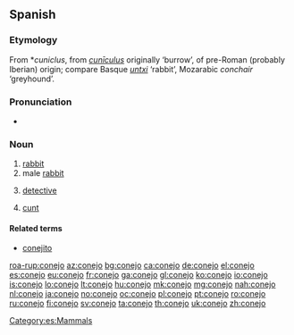 ==Spanish==

===Etymology===
From {{etyl|VL.|es}} *''cuniclus'', from {{etyl|la|es}} ''[[cuniculus#Latin|cunīculus]]'' originally ‘burrow’, of pre-Roman (probably Iberian) origin; compare Basque ''[[untxi]]'' ‘rabbit’, Mozarabic ''conchair'' ‘greyhound’.

===Pronunciation===
* {{IPA|/koˈnexo/|lang=es}}

===Noun===
{{es-noun|m|f=coneja}}

# [[rabbit]]
# male [[rabbit]]
# {{context|Central America|lang=es}} [[detective]]
# {{context|vulgar|slang|lang=es}} [[cunt]]

====Related terms====
* [[conejito]]

[[Category:es:Mammals]]

[[roa-rup:conejo]]
[[az:conejo]]
[[bg:conejo]]
[[ca:conejo]]
[[de:conejo]]
[[el:conejo]]
[[es:conejo]]
[[eu:conejo]]
[[fr:conejo]]
[[ga:conejo]]
[[gl:conejo]]
[[ko:conejo]]
[[io:conejo]]
[[is:conejo]]
[[lo:conejo]]
[[lt:conejo]]
[[hu:conejo]]
[[mk:conejo]]
[[mg:conejo]]
[[nah:conejo]]
[[nl:conejo]]
[[ja:conejo]]
[[no:conejo]]
[[oc:conejo]]
[[pl:conejo]]
[[pt:conejo]]
[[ro:conejo]]
[[ru:conejo]]
[[fi:conejo]]
[[sv:conejo]]
[[ta:conejo]]
[[th:conejo]]
[[uk:conejo]]
[[zh:conejo]]